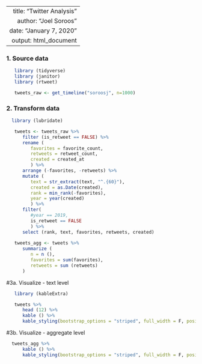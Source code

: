 ----
   title: "Twitter Analysis"
   author: "Joel Soroos"
   date: "January 7, 2020"
   output: html_document 
---

### 1. Source data
```r

   library (tidyverse)
   library (janitor) 
   library (rtweet)

   tweets_raw <- get_timeline("soroosj", n=1000)
```
   
### 2. Transform data
```r

  library (lubridate)

   tweets <- tweets_raw %>%
      filter (is_retweet == FALSE) %>%
      rename (
         favorites = favorite_count,
         retweets = retweet_count,
         created = created_at
         ) %>%
      arrange (-favorites, -retweets) %>%
      mutate (
         text = str_extract(text, "^.{60}"),
         created = as.Date(created),
         rank = min_rank(-favorites),
         year = year(created)
         ) %>% 
      filter(
         #year == 2019,
         is_retweet == FALSE
         ) %>%
      select (rank, text, favorites, retweets, created)
   
   tweets_agg <- tweets %>%
      summarize (
         n = n (),
         favorites = sum(favorites),
         retweets = sum (retweets)
      )
```

#3a.  Visualize - text level
```r

   library (kableExtra)

   tweets %>%
      head (12) %>%
      kable () %>%
      kable_styling(bootstrap_options = "striped", full_width = F, position = "left")
```


#3b.  Visualize - aggregate level
```r

  tweets_agg %>%
      kable () %>%
      kable_styling(bootstrap_options = "striped", full_width = F, position = "left")
```
